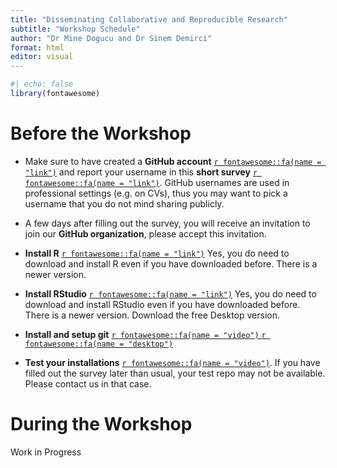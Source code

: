 ```yaml
---
title: "Disseminating Collaborative and Reproducible Research"
subtitle: "Workshop Schedule"
author: "Dr Mine Dogucu and Dr Sinem Demirci"
format: html
editor: visual
---
```


```r
#| echo: false
library(fontawesome)
```

# Before the Workshop

-   Make sure to have created a **GitHub account** <a href = "https://github.com/" target="_blank"> `r fontawesome::fa(name = "link")`</a> and report your username in this **short survey** <a href = "https://forms.office.com/Pages/ResponsePage.aspx?id=_oivH5ipW0yTySEKEdmlwh_yQS1QwCtAhUd1IALGUPFUOUxQOTZNTzZaUUpQTDJOVExPS00xR1VCQi4u" target="_blank"> `r fontawesome::fa(name = "link")`</a>. GitHub usernames are used in professional settings (e.g. on CVs), thus you may want to pick a username that you do not mind sharing publicly.

-   A few days after filling out the survey, you will receive an invitation to join our **GitHub organization**, please accept this invitation.

-   **Install R** <a href = "https://mirror.las.iastate.edu/CRAN/" target="_blank"> `r fontawesome::fa(name = "link")`</a> Yes, you do need to download and install R even if you have downloaded before. There is a newer version.

-   **Install RStudio** <a href = "https://www.rstudio.com/products/rstudio/download/" target="_blank"> `r fontawesome::fa(name = "link")`</a> Yes, you do need to download and install RStudio even if you have downloaded before. There is a newer version. Download the free Desktop version.

-   **Install and setup git** <a href = "https://drive.google.com/file/d/1_I9fOIpBs1Oc1EkFKd-BMe_X2_NpP3um/view?usp=share_link" target="_blank"> `r fontawesome::fa(name = "video")` </a> <a href = "https://disseminate-collaborate-reproduce.github.io/slides/00-install-git.html" target="_blank"> `r fontawesome::fa(name = "desktop")`</a>

-   **Test your installations** <a href = "https://drive.google.com/file/d/1rTOWcau0oTPvxb-pCRHAXIRXikjs3Lyf/view?usp=share_link" target="_blank"> `r fontawesome::fa(name = "video")`</a>. If you have filled out the survey later than usual, your test repo may not be available. Please contact us in that case.

# During the Workshop

Work in Progress
